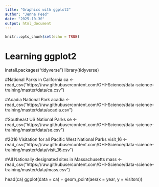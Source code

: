 ```yaml
---
title: "Graphics with ggplot2"
author: "Jenna Peed"
date: "2025-10-30"
output: html_document
---
```


```r
knitr::opts_chunk$set(echo = TRUE)
```

# Learning ggplot2

install.packages("tidyverse")
library(tidyverse)

#National Parks in California
ca <- read_csv("https://raw.githubusercontent.com/OHI-Science/data-science-training/master/data/ca.csv")

#Acadia National Park
acadia <- read_csv("https://raw.githubusercontent.com/OHI-Science/data-science-training/master/data/acadia.csv")

#Southeast US National Parks
se <- read_csv("https://raw.githubusercontent.com/OHI-Science/data-science-training/master/data/se.csv")

#2016 Visitation for all Pacific West National Parks
visit_16 <- read_csv("https://raw.githubusercontent.com/OHI-Science/data-science-training/master/data/visit_16.csv")

#All Nationally designated sites in Massachusetts
mass <- read_csv("https://raw.githubusercontent.com/OHI-Science/data-science-training/master/data/mass.csv")

head(ca)
ggplot(data = ca) +
  geom_point(aes(x = year, y = visitors))

